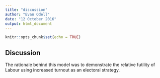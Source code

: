 ---
title: "discussion"
author: "Evan Odell"
date: "12 October 2016"
output: html_document
---

```{r setup, include=FALSE}
knitr::opts_chunk$set(echo = TRUE)
```

## Discussion
                                                                                                                                                                                                               
The rationale behind this model was to demonstrate the relative futility of Labour using increased turnout as an electoral strategy.

